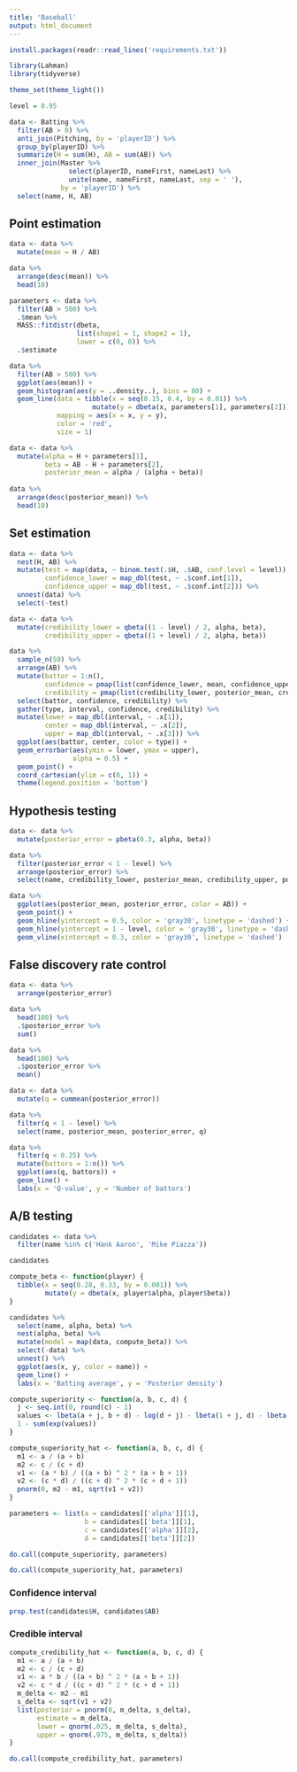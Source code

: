 ```yaml
---
title: 'Baseball'
output: html_document
---
```


```r
install.packages(readr::read_lines('requirements.txt'))
```

```r
library(Lahman)
library(tidyverse)

theme_set(theme_light())
```

```r
level = 0.95

data <- Batting %>%
  filter(AB > 0) %>%
  anti_join(Pitching, by = 'playerID') %>%
  group_by(playerID) %>%
  summarize(H = sum(H), AB = sum(AB)) %>%
  inner_join(Master %>%
               select(playerID, nameFirst, nameLast) %>%
               unite(name, nameFirst, nameLast, sep = ' '),
             by = 'playerID') %>%
  select(name, H, AB)
```

## Point estimation

```r
data <- data %>%
  mutate(mean = H / AB)

data %>%
  arrange(desc(mean)) %>%
  head(10)
```

```r
parameters <- data %>%
  filter(AB > 500) %>%
  .$mean %>%
  MASS::fitdistr(dbeta,
                 list(shape1 = 1, shape2 = 1),
                 lower = c(0, 0)) %>%
  .$estimate
```

```r
data %>%
  filter(AB > 500) %>%
  ggplot(aes(mean)) +
  geom_histogram(aes(y = ..density..), bins = 80) +
  geom_line(data = tibble(x = seq(0.15, 0.4, by = 0.01)) %>%
                     mutate(y = dbeta(x, parameters[1], parameters[2])),
            mapping = aes(x = x, y = y),
            color = 'red',
            size = 1)
```

```r
data <- data %>%
  mutate(alpha = H + parameters[1],
         beta = AB - H + parameters[2],
         posterior_mean = alpha / (alpha + beta))
         
data %>%
  arrange(desc(posterior_mean)) %>%
  head(10)
```

## Set estimation

```r
data <- data %>%
  nest(H, AB) %>%
  mutate(test = map(data, ~ binom.test(.$H, .$AB, conf.level = level)),
         confidence_lower = map_dbl(test, ~ .$conf.int[1]),
         confidence_upper = map_dbl(test, ~ .$conf.int[2])) %>%
  unnest(data) %>%
  select(-test)
```

```r
data <- data %>%
  mutate(credibility_lower = qbeta((1 - level) / 2, alpha, beta),
         credibility_upper = qbeta((1 + level) / 2, alpha, beta))
```

```r
data %>%
  sample_n(50) %>%
  arrange(AB) %>%
  mutate(battor = 1:n(),
         confidence = pmap(list(confidence_lower, mean, confidence_upper), c),
         credibility = pmap(list(credibility_lower, posterior_mean, credibility_upper), c)) %>%
  select(battor, confidence, credibility) %>%
  gather(type, interval, confidence, credibility) %>%
  mutate(lower = map_dbl(interval, ~ .x[1]),
         center = map_dbl(interval, ~ .x[2]),
         upper = map_dbl(interval, ~ .x[3])) %>%
  ggplot(aes(battor, center, color = type)) +
  geom_errorbar(aes(ymin = lower, ymax = upper),
                alpha = 0.5) +
  geom_point() +
  coord_cartesian(ylim = c(0, 1)) +
  theme(legend.position = 'bottom')
```

## Hypothesis testing

```r
data <- data %>%
  mutate(posterior_error = pbeta(0.3, alpha, beta))
```

```r
data %>%
  filter(posterior_error < 1 - level) %>%
  arrange(posterior_error) %>%
  select(name, credibility_lower, posterior_mean, credibility_upper, posterior_error)
```

```r
data %>%
  ggplot(aes(posterior_mean, posterior_error, color = AB)) +
  geom_point() +
  geom_hline(yintercept = 0.5, color = 'gray30', linetype = 'dashed') +
  geom_hline(yintercept = 1 - level, color = 'gray30', linetype = 'dashed') +
  geom_vline(xintercept = 0.3, color = 'gray30', linetype = 'dashed')
```

## False discovery rate control

```r
data <- data %>%
  arrange(posterior_error)
```

```r
data %>%
  head(100) %>%
  .$posterior_error %>%
  sum()
```

```r
data %>%
  head(100) %>%
  .$posterior_error %>%
  mean()
```

```r
data <- data %>%
  mutate(q = cummean(posterior_error))

data %>%
  filter(q < 1 - level) %>%
  select(name, posterior_mean, posterior_error, q)
```

```r
data %>%
  filter(q < 0.25) %>%
  mutate(battors = 1:n()) %>%
  ggplot(aes(q, battors)) +
  geom_line() +
  labs(x = 'Q-value', y = 'Number of battors')
```

## A/B testing

```r
candidates <- data %>%
  filter(name %in% c('Hank Aaron', 'Mike Piazza'))

candidates
```

```r
compute_beta <- function(player) {
  tibble(x = seq(0.28, 0.33, by = 0.001)) %>%
         mutate(y = dbeta(x, player$alpha, player$beta))
}

candidates %>%
  select(name, alpha, beta) %>%
  nest(alpha, beta) %>%
  mutate(model = map(data, compute_beta)) %>%
  select(-data) %>%
  unnest() %>%
  ggplot(aes(x, y, color = name)) +
  geom_line() +
  labs(x = 'Batting average', y = 'Posterior density')
```

```r
compute_superiority <- function(a, b, c, d) {
  j <- seq.int(0, round(c) - 1)
  values <- lbeta(a + j, b + d) - log(d + j) - lbeta(1 + j, d) - lbeta(a, b)
  1 - sum(exp(values))
}

compute_superiority_hat <- function(a, b, c, d) {
  m1 <- a / (a + b)
  m2 <- c / (c + d)
  v1 <- (a * b) / ((a + b) ^ 2 * (a + b + 1))
  v2 <- (c * d) / ((c + d) ^ 2 * (c + d + 1))
  pnorm(0, m2 - m1, sqrt(v1 + v2))
}
```

```r
parameters <- list(a = candidates[['alpha']][1],
                   b = candidates[['beta']][1],
                   c = candidates[['alpha']][2],
                   d = candidates[['beta']][2])

do.call(compute_superiority, parameters)
```

```r
do.call(compute_superiority_hat, parameters)
```

### Confidence interval

```r
prop.test(candidates$H, candidates$AB)
```

### Credible interval

```r
compute_credibility_hat <- function(a, b, c, d) {
  m1 <- a / (a + b)
  m2 <- c / (c + d)
  v1 <- a * b / ((a + b) ^ 2 * (a + b + 1))
  v2 <- c * d / ((c + d) ^ 2 * (c + d + 1))
  m_delta <- m2 - m1
  s_delta <- sqrt(v1 + v2)
  list(posterior = pnorm(0, m_delta, s_delta),
       estimate = m_delta,
       lower = qnorm(.025, m_delta, s_delta),
       upper = qnorm(.975, m_delta, s_delta))
}
```

```r
do.call(compute_credibility_hat, parameters)
```

